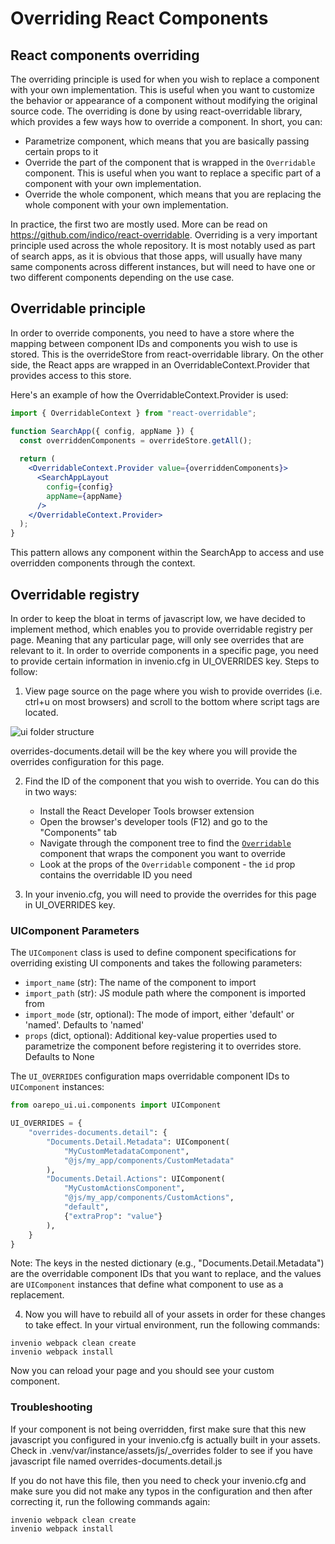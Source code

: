 # Overriding React Components


## React components overriding

The overriding principle is used for when you wish to replace a component with your own implementation. This is useful when you want to customize the behavior or appearance of a component without modifying the original source code.
The overriding is done by using react-overridable library, which provides a few ways how to override a component. 
In short, you can:

- Parametrize component, which means that you are basically passing certain props to it
- Override the part of the component that is wrapped in the `Overridable` component. This is useful when you want to replace a specific part of a component with your own implementation.
- Override the whole component, which means that you are replacing the whole component with your own implementation.

In practice, the first two are mostly used. More can be read on https://github.com/indico/react-overridable. Overriding
is a very important principle used across the whole repository. It is most notably used as part of search apps, as it is obvious that those apps,
will usually have many same components across different instances, but will need to have one or two different components depending on the use case.

## Overridable principle
In order to override components, you need to have a store where the mapping between component IDs and components you wish to use is stored.
This is the overrideStore from react-overridable library. 
On the other side, the React apps are wrapped in an OverridableContext.Provider that provides access to this store.

Here's an example of how the OverridableContext.Provider is used:

```jsx
import { OverridableContext } from "react-overridable";

function SearchApp({ config, appName }) {
  const overriddenComponents = overrideStore.getAll();
  
  return (
    <OverridableContext.Provider value={overriddenComponents}>
      <SearchAppLayout
        config={config}
        appName={appName}
      />
    </OverridableContext.Provider>
  );
}
```

This pattern allows any component within the SearchApp to access and use overridden components through the context.

## Overridable registry
In order to keep the bloat in terms of javascript low, we have decided to implement method,
which enables you to provide overridable registry per page. 
Meaning that any particular page, will only see overrides that are relevant to it. In order to override
components in a specific page, you need to provide certain information in 
invenio.cfg in UI_OVERRIDES key. Steps to follow:

1. View page source on the page where you wish to provide overrides (i.e. ctrl+u on most browsers) and scroll
to the bottom where script tags are located. 

![ui folder structure](/images/overriding_page_source.png)

overrides-documents.detail will be the key where you will provide the overrides configuration for
this page.

2. Find the ID of the component that you wish to override. You can do this in two ways:

   - Install the React Developer Tools browser extension
   - Open the browser's developer tools (F12) and go to the "Components" tab
   - Navigate through the component tree to find the [`Overridable`](/develop/frontend/react/components#components) component that wraps the component you want to override
   - Look at the props of the `Overridable` component - the `id` prop contains the overridable ID you need


3. In your invenio.cfg, you will need to provide the overrides for this page in UI_OVERRIDES key.

### UIComponent Parameters

The `UIComponent` class is used to define component specifications for overriding existing UI components and takes the following parameters:

- `import_name` (str): The name of the component to import
- `import_path` (str): JS module path where the component is imported from
- `import_mode` (str, optional): The mode of import, either 'default' or 'named'. Defaults to 'named'
- `props` (dict, optional): Additional key-value properties used to parametrize the component before registering it to overrides store. Defaults to None

The `UI_OVERRIDES` configuration maps overridable component IDs to `UIComponent` instances:

```python
from oarepo_ui.ui.components import UIComponent

UI_OVERRIDES = {
    "overrides-documents.detail": {
        "Documents.Detail.Metadata": UIComponent(
            "MyCustomMetadataComponent",
            "@js/my_app/components/CustomMetadata"
        ),
        "Documents.Detail.Actions": UIComponent(
            "MyCustomActionsComponent", 
            "@js/my_app/components/CustomActions",
            "default",
            {"extraProp": "value"}
        ),
    }
}
```

Note: The keys in the nested dictionary (e.g., "Documents.Detail.Metadata") are the overridable component IDs that you want to replace, and the values are `UIComponent` instances that define what component to use as a replacement.

4. Now you will have to rebuild all of your assets in order for these changes to take effect. In your virtual environment, run the following commands:
```
invenio webpack clean create
invenio webpack install
```

Now you can reload your page and you should see your custom component.

### Troubleshooting

If your component is not being overridden, first make sure that this new javascript you 
configured in your invenio.cfg is actually built in your assets.
Check in .venv/var/instance/assets/js/_overrides folder to see
if you have javascript file named overrides-documents.detail.js

If you do not have this file, then you need to check your invenio.cfg
and make sure you did not make any typos in the configuration and then
after correcting it, run the following commands again:
```
invenio webpack clean create
invenio webpack install
```